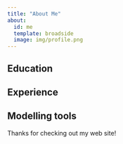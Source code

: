 ```yaml
---
title: "About Me"
about:
  id: me
  template: broadside
  image: img/profile.png
---
```


:::{#me}

## Education

## Experience

## Modelling tools
:::

Thanks for checking out my web site!
